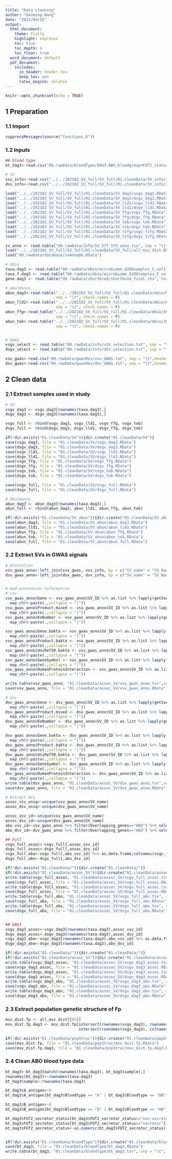 ```yaml
---
title: "Data cleaning"
author: "Daoming Wang"
date: "2023/04/25"
output:
  html_document: 
    theme: flatly
    highlight: espresso
    toc: true
    toc_depth: 4
    toc_float: true
  word_document: default
  pdf_document:
    includes:
      in_header: header.tex
      keep_tex: yes
      latex_engine: xelatex
---
```


```r
knitr::opts_chunk$set(echo = TRUE)
```

## 1 Preparation

### 1.1 Import

```r
suppressMessages(source("functions.R"))
```

### 1.2 Inputs

```r
## blood type
bt_dag3<-read.csv("00.rawData/bloodType/DAG3.ABO_bloodgroup+FUT2_status.txt",sep = "\t",header = T)

# SV 
vsv_info<-read.csv("../../202102_SV_full/SV_full/01.cleanData/SV_info/20230116_full_vsgv_info_anno_ld.tsv", sep = "\t", header = T, quote = "")
dsv_info<-read.csv("../../202102_SV_full/SV_full/01.cleanData/SV_info/20230116_full_dsgv_info_anno_ld.tsv", sep = "\t", header = T, quote = "")

load("../../202102_SV_full/SV_full/01.cleanData/SV_dag3/vsgv_dag3.RData")
load("../../202102_SV_full/SV_full/01.cleanData/SV_dag3/dsgv_dag3.RData")
load("../../202102_SV_full/SV_full/01.cleanData/SV_lld1/vsgv_lld1.RData")
load("../../202102_SV_full/SV_full/01.cleanData/SV_lld1/dsgv_lld1.RData")
load("../../202102_SV_full/SV_full/01.cleanData/SV_ffg/vsgv_ffg.RData")
load("../../202102_SV_full/SV_full/01.cleanData/SV_ffg/dsgv_ffg.RData")
load("../../202102_SV_full/SV_full/01.cleanData/SV_tob/vsgv_tob.RData")
load("../../202102_SV_full/SV_full/01.cleanData/SV_tob/dsgv_tob.RData")
load("../../202102_SV_full/SV_full/01.cleanData/SV_tzfg/vsgv_tzfg.RData")
load("../../202102_SV_full/SV_full/01.cleanData/SV_tzfg/dsgv_tzfg.RData")

sv_anno <- read.table("00.rawData/info/SV_577_579_anno.tsv", sep = "\t", header = T,check.names = F) %>% .[which(grepl("step_", .$`GalNAc_Step/Role`)),]
load("../../202102_SV_full/SV_full/01.cleanData/SV_full/all_msv_dist.RData")
load("00.rawData/database/svAnnoDb.RData")

# mbio
taxa.dag3 <- read.table("00.rawData/mbio/microbiome_8208samples_S_unfiltered.csv", check.names = F)[,-c(597)]
taxa.f.dag3 <- read.table("00.rawData/mbio/microbiome_8208samples_F_unfiltered.csv", check.names = F)[,-c(90)]
gene.dag3 <- read.table("00.rawData/shortbred/shortbred_final.res", header = T,row.names = "Family", check.names = F) %>% t

# abundance
abun_dag3<-read.table("../../202102_SV_full/SV_full/01.cleanData/mbio/DAG3_SV_species_8534samples.tsv",
                      sep = "\t", check.names = F)
abun_lld1<-read.table("../../202102_SV_full/SV_full/01.cleanData/mbio/LLD1_SV_species_1135samples.tsv",
                      sep = "\t", check.names = F)
abun_ffg<-read.table("../../202102_SV_full/SV_full/01.cleanData/mbio/500FG_SV_species_450samples.tsv",
                      sep = "\t", check.names = F)
abun_tob<-read.table("../../202102_SV_full/SV_full/01.cleanData/mbio/300OB_SV_species_302samples.tsv",
                      sep = "\t", check.names = F)


# GWAS
vsgv_select <- read.table("00.rawData/info/vSV_selection.txt", sep = "\t", header = T, quote = "")
dsgv_select <- read.table("00.rawData/info/dSV_selection.txt", sep = "\t", header = T, quote = "")

vsv_gwas<-read.csv("00.rawData/gwasRes/vsv_GWAS.txt", sep = "\t",header = T,quote = "", check.names = F)
dsv_gwas<-read.csv("00.rawData/gwasRes/dsv_GWAS.txt", sep = "\t",header = T,quote = "", check.names = F) 
```

## 2 Clean data
### 2.1 Extract samples used in study

```r
# SV
vsgv_dag3 <- vsgv_dag3[rownames(taxa.dag3),]
dsgv_dag3 <- dsgv_dag3[rownames(taxa.dag3),]

vsgv_full <- rbind(vsgv_dag3, vsgv_lld1, vsgv_ffg, vsgv_tob)
dsgv_full <- rbind(dsgv_dag3, dsgv_lld1, dsgv_ffg, dsgv_tob)

if(!dir.exists("01.cleanData/SV")){dir.create("01.cleanData/SV")}
save(vsgv_dag3, file = "01.cleanData/SV/vsgv_dag3.RData")
save(dsgv_dag3, file = "01.cleanData/SV/dsgv_dag3.RData")
save(vsgv_lld1, file = "01.cleanData/SV/vsgv_lld1.RData")
save(dsgv_lld1, file = "01.cleanData/SV/dsgv_lld1.RData")
save(vsgv_ffg, file = "01.cleanData/SV/vsgv_ffg.RData")
save(dsgv_ffg, file = "01.cleanData/SV/dsgv_ffg.RData")
save(vsgv_tob, file = "01.cleanData/SV/vsgv_tob.RData")
save(dsgv_tob, file = "01.cleanData/SV/dsgv_tob.RData")

save(vsgv_full, file = "01.cleanData/SV/vsgv_full.RData")
save(dsgv_full, file = "01.cleanData/SV/dsgv_full.RData")

# Abundance
abun_dag3 <- abun_dag3[rownames(taxa.dag3),]
abun_full <- rbind(abun_dag3, abun_lld1, abun_ffg, abun_tob)

if(!dir.exists("01.cleanData/SV_abun")){dir.create("01.cleanData/SV_abun")}
save(abun_dag3, file = "01.cleanData/SV_abun/abun_dag3.RData")
save(abun_lld1, file = "01.cleanData/SV_abun/abun_lld1.RData")
save(abun_ffg, file = "01.cleanData/SV_abun/abun_ffg.RData")
save(abun_tob, file = "01.cleanData/SV_abun/abun_tob.RData")
save(abun_full, file = "01.cleanData/SV_abun/abun_full.RData")
```


### 2.2 Extract SVs in GWAS signals

```r
# Annotation
vsv_gwas_anno<-left_join(vsv_gwas, vsv_info, by = c("SV_name" = "SV_Name"))
dsv_gwas_anno<-left_join(dsv_gwas, dsv_info, by = c("SV_name" = "SV_Name"))


# Add annotation information
# vsv
vsv_gwas_anno$Gene <- vsv_gwas_anno$SV_ID %>% as.list %>% lapply(getSvAnno, geneAnno = svAnnoDb$gene.df.anno, tax = 1, geneName = 2, start = 4, end = 5, anno.col = 2, flanking = 1, shuffling = F) %>%
  map_chr(~paste(.,collapse = "|"))
vsv_gwas_anno$Product.mixed <- vsv_gwas_anno$SV_ID %>% as.list %>% lapply(getSvAnno, geneAnno = svAnnoDb$gene.df.anno, tax = 1, geneName = 2, start = 4, end = 5, anno.col = 25, flanking = 1, shuffling = F) %>%
  map_chr(~paste(.,collapse = "|"))
vsv_gwas_anno$KoNumber <- vsv_gwas_anno$SV_ID %>% as.list %>% lapply(getSvAnno, geneAnno = svAnnoDb$gene.df.anno, tax = 1, geneName = 2, start = 4, end = 5, anno.col = 27, flanking = 1, shuffling = F) %>%
  map_chr(~paste(.,collapse = "|"))

vsv_gwas_anno$Gene.bakta <- vsv_gwas_anno$SV_ID %>% as.list %>% lapply(getSvAnno, geneAnno = svAnnoDb$bakta.full, tax = 1, geneName = 10, start = 4, end = 5, anno.col = 10, flanking = 1, shuffling = F) %>%
  map_chr(~paste(.,collapse = "|"))
vsv_gwas_anno$Product.bakta <- vsv_gwas_anno$SV_ID %>% as.list %>% lapply(getSvAnno, geneAnno = svAnnoDb$bakta.full, tax = 1, geneName = 10, start = 4, end = 5, anno.col = 12, flanking = 1, shuffling = F) %>%
  map_chr(~paste(.,collapse = "|"))
vsv_gwas_anno$UniRef50.bakta <- vsv_gwas_anno$SV_ID %>% as.list %>% lapply(getSvAnno, geneAnno = svAnnoDb$bakta.full, tax = 1, geneName = 10, start = 4, end = 5, anno.col = 21, flanking = 1, shuffling = F) %>%
  map_chr(~paste(.,collapse = "|"))
vsv_gwas_anno$GeneSymbol <- vsv_gwas_anno$SV_ID %>% as.list %>% lapply(getSvAnno, geneAnno = svAnnoDb$bakta.full, tax = 1, geneName = 10, start = 4, end = 5, anno.col = 16, flanking = 1, shuffling = F) %>%
  map_chr(~paste(.,collapse = "|"))
vsv_gwas_anno$HumanProteinInteraction <- vsv_gwas_anno$SV_ID %>% as.list %>% lapply(getSvAnno, geneAnno = svAnnoDb$bakta.full, tax = 1, geneName = 10, start = 4, end = 5, anno.col = 22, flanking = 1, shuffling = F) %>%
  map_chr(~paste(.,collapse = "|"))

write.table(vsv_gwas_anno, "01.cleanData/assoc_SV/vsv_gwas_anno.tsv",sep = "\t",col.names = T, row.names = F,quote = F)
save(vsv_gwas_anno, file = "01.cleanData/assoc_SV/vsv_gwas_anno.RData")

# dsv
dsv_gwas_anno$Gene <- dsv_gwas_anno$SV_ID %>% as.list %>% lapply(getSvAnno, geneAnno = svAnnoDb$gene.df.anno, tax = 1, geneName = 2, start = 4, end = 5, anno.col = 2, flanking = 1, shuffling = F) %>%
  map_chr(~paste(.,collapse = "|"))
dsv_gwas_anno$Product.mixed <- dsv_gwas_anno$SV_ID %>% as.list %>% lapply(getSvAnno, geneAnno = svAnnoDb$gene.df.anno, tax = 1, geneName = 2, start = 4, end = 5, anno.col = 25, flanking = 1, shuffling = F) %>%
  map_chr(~paste(.,collapse = "|"))
dsv_gwas_anno$KoNumber <- dsv_gwas_anno$SV_ID %>% as.list %>% lapply(getSvAnno, geneAnno = svAnnoDb$gene.df.anno, tax = 1, geneName = 2, start = 4, end = 5, anno.col = 27, flanking = 1, shuffling = F) %>%
  map_chr(~paste(.,collapse = "|"))

dsv_gwas_anno$Gene.bakta <- dsv_gwas_anno$SV_ID %>% as.list %>% lapply(getSvAnno, geneAnno = svAnnoDb$bakta.full, tax = 1, geneName = 10, start = 4, end = 5, anno.col = 10, flanking = 1, shuffling = F) %>%
  map_chr(~paste(.,collapse = "|"))
dsv_gwas_anno$Product.bakta <- dsv_gwas_anno$SV_ID %>% as.list %>% lapply(getSvAnno, geneAnno = svAnnoDb$bakta.full, tax = 1, geneName = 10, start = 4, end = 5, anno.col = 12, flanking = 1, shuffling = F) %>%
  map_chr(~paste(.,collapse = "|"))
dsv_gwas_anno$UniRef50.bakta <- dsv_gwas_anno$SV_ID %>% as.list %>% lapply(getSvAnno, geneAnno = svAnnoDb$bakta.full, tax = 1, geneName = 10, start = 4, end = 5, anno.col = 21, flanking = 1, shuffling = F) %>%
  map_chr(~paste(.,collapse = "|"))
dsv_gwas_anno$GeneSymbol <- dsv_gwas_anno$SV_ID %>% as.list %>% lapply(getSvAnno, geneAnno = svAnnoDb$bakta.full, tax = 1, geneName = 10, start = 4, end = 5, anno.col = 16, flanking = 1, shuffling = F) %>%
  map_chr(~paste(.,collapse = "|"))
dsv_gwas_anno$HumanProteinInteraction <- dsv_gwas_anno$SV_ID %>% as.list %>% lapply(getSvAnno, geneAnno = svAnnoDb$bakta.full, tax = 1, geneName = 10, start = 4, end = 5, anno.col = 22, flanking = 1, shuffling = F) %>%
  map_chr(~paste(.,collapse = "|"))
write.table(dsv_gwas_anno, "01.cleanData/assoc_SV/dsv_gwas_anno.tsv",sep = "\t",col.names = T, row.names = F,quote = F)
save(dsv_gwas_anno, file = "01.cleanData/assoc_SV/dsv_gwas_anno.RData")

# Extract SVs
assoc_vsv_uniq<-unique(vsv_gwas_anno$SV_name)
assoc_dsv_uniq<-unique(dsv_gwas_anno$SV_name)

assoc_vsv_id<-unique(vsv_gwas_anno$SV_name)
assoc_dsv_id<-unique(dsv_gwas_anno$SV_name)
abo_vsv_id<-vsv_gwas_anno %>% filter(Overlapping_genes=="ABO") %>% select(SV_name) %>% unique %>% .$SV_name
abo_dsv_id<-dsv_gwas_anno %>% filter(Overlapping_genes=="ABO") %>% select(SV_name) %>% unique %>% .$SV_name

## Full
vsgv_full_assoc<-vsgv_full[,assoc_vsv_id]
dsgv_full_assoc<-dsgv_full[,assoc_dsv_id]
vsgv_full_abo<-vsgv_full[,abo_vsv_id] %>% as.data.frame;colnames(vsgv_full_abo)<-abo_vsv_id
dsgv_full_abo<-dsgv_full[,abo_dsv_id]

if(!dir.exists("01.cleanData/")){dir.create("01.cleanData/")}
if(!dir.exists("01.cleanData/assoc_SV")){dir.create("01.cleanData/assoc_SV")}
write.table(vsgv_full_assoc, "01.cleanData/assoc_SV/vsgv_full_assoc.tsv", sep = "\t")
save(vsgv_full_assoc, file = "01.cleanData/assoc_SV/vsgv_full_assoc.RData")
write.table(dsgv_full_assoc, "01.cleanData/assoc_SV/dsgv_full_assoc.tsv", sep = "\t")
save(dsgv_full_assoc, file = "01.cleanData/assoc_SV/dsgv_full_assoc.RData")
write.table(vsgv_full_abo, "01.cleanData/assoc_SV/vsgv_full_abo.tsv", sep = "\t")
save(vsgv_full_abo, file = "01.cleanData/assoc_SV/vsgv_full_abo.RData")
write.table(dsgv_full_abo, "01.cleanData/assoc_SV/dsgv_full_abo.tsv", sep = "\t")
save(dsgv_full_abo, file = "01.cleanData/assoc_SV/dsgv_full_abo.RData")


## DAG3
vsgv_dag3_assoc<-vsgv_dag3[rownames(taxa.dag3),assoc_vsv_id]
dsgv_dag3_assoc<-dsgv_dag3[rownames(taxa.dag3),assoc_dsv_id]
vsgv_dag3_abo<-vsgv_dag3[rownames(taxa.dag3),abo_vsv_id] %>% as.data.frame;colnames(vsgv_dag3_abo)<-abo_vsv_id
dsgv_dag3_abo<-dsgv_dag3[rownames(taxa.dag3),abo_dsv_id]

if(!dir.exists("01.cleanData/")){dir.create("01.cleanData/")}
if(!dir.exists("01.cleanData/assoc_SV")){dir.create("01.cleanData/assoc_SV")}
write.table(vsgv_dag3_assoc, "01.cleanData/assoc_SV/vsgv_dag3_assoc.tsv", sep = "\t")
save(vsgv_dag3_assoc, file = "01.cleanData/assoc_SV/vsgv_dag3_assoc.RData")
write.table(dsgv_dag3_assoc, "01.cleanData/assoc_SV/dsgv_dag3_assoc.tsv", sep = "\t")
save(dsgv_dag3_assoc, file = "01.cleanData/assoc_SV/dsgv_dag3_assoc.RData")
write.table(vsgv_dag3_abo, "01.cleanData/assoc_SV/vsgv_dag3_abo.tsv", sep = "\t")
save(vsgv_dag3_abo, file = "01.cleanData/assoc_SV/vsgv_dag3_abo.RData")
write.table(dsgv_dag3_abo, "01.cleanData/assoc_SV/dsgv_dag3_abo.tsv", sep = "\t")
save(dsgv_dag3_abo, file = "01.cleanData/assoc_SV/dsgv_dag3_abo.RData")
```

### 2.3 Extract population genetic structure of Fp

```r
msv_dist.fp <- all_msv_dist[[65]]
msv_dist.fp.dag3 <- msv_dist.fp[intersect(rownames(vsgv_dag3), rownames(msv_dist.fp)), 
                                intersect(rownames(vsgv_dag3), colnames(msv_dist.fp))]

if(!dir.exists("01.cleanData/popStruc")){dir.create("01.cleanData/popStruc")}
save(msv_dist.fp, file = "01.cleanData/popStruc/msv_dist.fp.RData")
save(msv_dist.fp.dag3, file = "01.cleanData/popStruc/msv_dist.fp.dag3.RData")
```

### 2.4 Clean ABO blood type data

```r
bt_dag3<-bt_dag3[match(rownames(taxa.dag3), bt_dag3$sample),]
rownames(bt_dag3)<-rownames(taxa.dag3)
bt_dag3$sample<-rownames(taxa.dag3)

bt_dag3$A_antigen<-0
bt_dag3$A_antigen[bt_dag3$Bloodtype == "A" | bt_dag3$Bloodtype == "AB"]<-1

bt_dag3$B_antigen<-0
bt_dag3$B_antigen[bt_dag3$Bloodtype == "B" | bt_dag3$Bloodtype == "AB"]<-1

bt_dag3$FUT2_secretor_status[bt_dag3$FUT2_secretor_status=="non-secretor"] <- 0
bt_dag3$FUT2_secretor_status[bt_dag3$FUT2_secretor_status=="secretor"] <- 1
bt_dag3$FUT2_secretor_status<-as.numeric(bt_dag3$FUT2_secretor_status)


if(!dir.exists("01.cleanData/bloodType")){dir.create("01.cleanData/bloodType")}
save(bt_dag3, file = "01.cleanData/bloodType/bt_dag3.RData")
write.table(bt_dag3, "01.cleanData/bloodType/bt_dag3.tsv", sep = "\t", row.names = T, col.names = T, quote = F )
```
